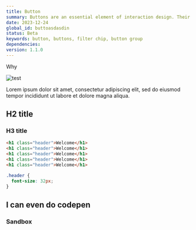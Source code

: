 ```yaml
---
title: Button
summary: Buttons are an essential element of interaction design. Their primary role is to help people take actions quickly.
date: 2023-12-24
global_id: buttoasdasdin
status: Beta
keywords: button, buttons, filter chip, button group
dependencies:
version: 1.1.0
---
```


Why

<Image src="/content/buton/img.png" alt="test">

Lorem ipsum dolor sit amet, consectetur adipiscing elit, sed do eiusmod tempor incididunt ut labore et dolore magna aliqua.

## H2 title

<Figma />

### H3 title

```html title="index.html"
<h1 class="header">Welcome</h1>
<h1 class="header">Welcome</h1>
<h1 class="header">Welcome</h1>
<h1 class="header">Welcome</h1>
<h1 class="header">Welcome</h1>
```

```css title="index.css"
.header {
  font-size: 32px;
}
```

## I can even do codepen

<Pen />

### Sandbox

<Sandbox />
